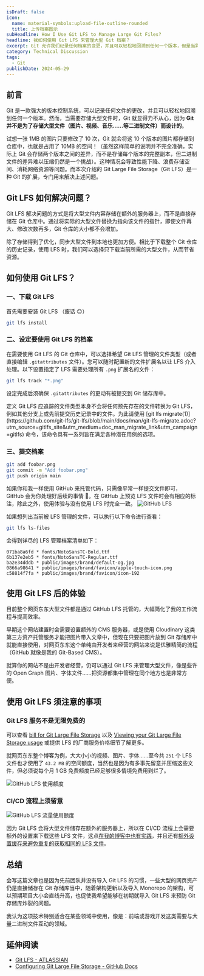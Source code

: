 ```yaml
---
isDraft: false
icon:
  name: material-symbols:upload-file-outline-rounded
  title: 上传档案图示
subHeadline: How I Use Git LFS to Manage Large Git Files?
headline: 我如何使用 Git LFS 来管理大型 Git 档案？
excerpt: Git 允许我们纪录任何档案的变更，并且可以轻松地回溯到任何一个版本，但是当需要储存大型档案时Git 就会显得力不从心，因为Git 并不是为了储存大型档案（图片、影片、音乐……等二进制档案）而设计的。而这次介绍的 Git Large File Storage 是 Git 的扩充，专门用于解决以上问题。
category: Technical Discussion
tags:
  - Git
publishDate: 2024-05-29
---
```


## 前言

Git 是一款强大的版本控制系统，可以记录任何文件的更改，并且可以轻松地回溯到任何一个版本。然而，当需要存储大型文件时，Git 就显得力不从心，因为 **Git 并不是为了存储大型文件（图片、视频、音乐……等二进制文件）而设计的**。

试想一张 1MB 的图片只要修改了 10 次，Git 就会将这 10 个版本的图片都存储到仓库中，也就是占用了 10MB 的空间！（虽然这样简单的说明并不完全准确，实际上 Git 会存储两个版本之间的差异，而不是存储每个版本的完整副本，但二进制文件的差异难以压缩仍然是一个挑战）。这种情况会导致性能下降、浪费存储空间、消耗网络资源等问题。而本次介绍的 Git Large File Storage（Git LFS）是一种 Git 的扩展，专门用来解决上述问题。

## Git LFS 如何解决问题？

Git LFS 解决问题的方式是将大型文件内容存储在额外的服务器上，而不是直接存储在 Git 仓库中。通过将实际的大型文件替换为指向该文件的指针，即使文件再大、修改次数再多，Git 仓库的大小都不会增加。

除了存储得到了优化，同步大型文件到本地也更加方便。相比于下载整个 Git 仓库的历史记录，使用 LFS 时，我们可以选择只下载当前所需的大型文件，从而节省资源。

## 如何使用 Git LFS？

### 一、下载 Git LFS

首先需要安装 Git LFS （废话 😐）

```bash
git lfs install
```

### 二、设定要使用 Git LFS 的档案

在需要使用 Git LFS 的 Git 仓库中，可以选择希望 Git LFS 管理的文件类型（或者直接编辑 `.gitattributes` 文件）。您可以随时配置新的文件扩展名以让 LFS 介入处理。以下设置指定了 LFS 需要处理所有 `.png` 扩展名的文件：

```bash
git lfs track "*.png"
```

设定完成后须确保 `.gitattributes` 的更动有被提交到 Git 储存库中。

<Info type="info">
  定义 Git LFS 应追踪的文件类型本身不会将任何预先存在的文件转换为 Git
  LFS，例如其他分支上或先前提交历史记录中的文件。为此请使用 [git lfs
  migrate(1)](https://github.com/git-lfs/git-lfs/blob/main/docs/man/git-lfs-migrate.adoc?utm_source=gitlfs_site&utm_medium=doc_man_migrate_link&utm_campaign=gitlfs)
  命令，该命令具有一系列旨在满足各种潜在用例的选项。
</Info>

### 三、提交档案

```bash
git add foobar.png
git commit -m "Add foobar.png"
git push origin main
```

如果你和我一样使用 GitHub 来托管代码，只需像平常一样提交文件即可，GitHub 会为你处理好后续的事情 🤯。在 GitHub 上预览 LFS 文件时会有相应的标注，除此之外，使用体验与没有使用 LFS 时完全一致。
![GitHub LFS](./store-with-git-lfs.webp)

如果想列出当前被 LFS 管理的文件，可以执行以下命令进行查看：

```bash
git lfs ls-files
```

会得到详尽的 LFS 管理档案清单如下：

```
071ba8a6fd * fonts/NotoSansTC-Bold.ttf
6b137e2eb5 * fonts/NotoSansTC-Regular.ttf
ba2e34dddb * public/images/brand/default-og.jpg
0866a98641 * public/images/brand/favicon/apple-touch-icon.png
c58814f7fa * public/images/brand/favicon/icon-192
```

## 使用 Git LFS 后的体验

目前整个网页东东大型文件都是通过 GitHub LFS 托管的，大幅简化了我的工作流程与提高效率。

早期这个网站建置时会需要设置额外的 CMS 服务器，或是使用 Cloudinary 这类第三方资产托管服务才能把图片带入文章中，但现在只要把图片放到 Git 存储库中就能直接使用，对网页东东这个单纯由开发者来经营的网站来说是优雅精简的流程（GitHub 就像是我的 Git-Based CMS）。

就算你的网站不是由开发者经营，仍可以通过 Git LFS 来管理大型文件，像是些许的 Open Graph 图片、字体文件……把资源都集中管理在同个地方也是非常方便。

## 使用 Git LFS 须注意的事项

### Git LFS 服务不是无限免费的

可以查看 [bill for Git Large File Storage](https://docs.github.com/en/billing/managing-billing-for-git-large-file-storage/about-billing-for-git-large-file-storage) 以及 [Viewing your Git Large File Storage usage](https://docs.github.com/en/billing/managing-billing-for-git-large-file-storage/viewing-your-git-large-file-storage-usage) 或提供 LFS 的厂商服务价格细节了解更多。

就网页东东整个博客为例，大大小小的视频、图片、字体……至今共 `251` 个 LFS 文件也才使用了 `43.2 MB` 的空间额度，当然也是因为有多事先留意并压缩这些文件，但必须说每个月 1 GB 免费额度已经足够很多情境免费用到烂了。

![GitHub LFS 使用额度](./cost.webp '网页东东博客 Git LFS 存储使用额度')

### CI/CD 流程上须留意

![GitHub LFS 流量使用额度](./cost-bandwidth.webp '网页东东博客 Git LFS 流量使用额度')

因为 Git LFS 会将大型文件储存在额外的服务器上，所以在 CI/CD 流程上会需要额外的设置来下载这些 LFS 文件，这点[在我的博客中也有实践](https://github.com/riceball-tw/web-dong-blog/blob/b2e8eb9de34653370707baab1e15933caa816029/.github/workflows/pages-deployment.yml#L50)，并且还有[额外设置缓存来避免重复的获取相同的 LFS 文件](https://github.com/riceball-tw/web-dong-blog/blob/b2e8eb9de34653370707baab1e15933caa816029/.github/workflows/pages-deployment.yml#L41)。

## 总结

会写这篇文章也是因为先前团队并没有导入 Git LFS 的习惯，一些大型的网页资产仍是直接储存在 Git 存储库当中，随着架构更新以及导入 Monorepo 的架构，可以预期项目大小会直线升高，也促使我希望能够在初期就导入 Git LFS 来预防 Git 存储库炸裂的问题。

我认为这项技术特别适合在某些领域中使用，像是：前端或游戏开发这类需要与大量二进制文件互动的领域。

## 延伸阅读

- [Git LFS - ATLASSIAN](https://www.atlassian.com/git/tutorials/git-lfs)
- [Configuring Git Large File Storage - GitHub Docs](https://docs.github.com/en/repositories/working-with-files/managing-large-files/configuring-git-large-file-storage)
